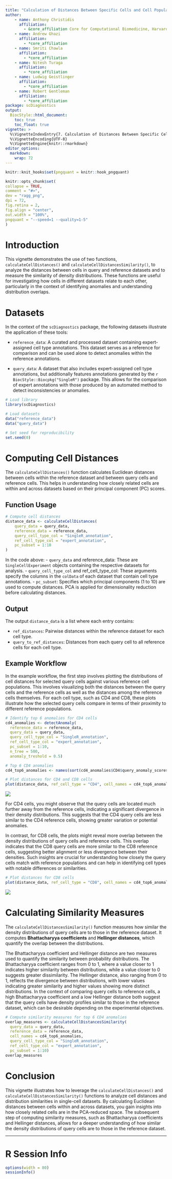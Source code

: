 ```yaml
---
title: "Calculation of Distances Between Specific Cells and Cell Populations"
author:
    - name: Anthony Christidis
      affiliation:
        - &core_affiliation Core for Computational Biomedicine, Harvard Medical School
    - name: Andrew Ghazi
      affiliation:
        - *core_affiliation
    - name: Smriti Chawla
      affiliation:
        - *core_affiliation
    - name: Nitesh Turaga
      affiliation:
        - *core_affiliation
    - name: Ludwig Geistlinger
      affiliation:
        - *core_affiliation
    - name: Robert Gentleman
      affiliation:
        - *core_affiliation
package: scDiagnostics
output: 
  BiocStyle::html_document:
    toc: true
    toc_float: true
vignette: >
  %\VignetteIndexEntry{7. Calculation of Distances Between Specific Cells and Cell Populations}
  %\VignetteEncoding{UTF-8}
  %\VignetteEngine{knitr::rmarkdown}
editor_options: 
  markdown: 
    wrap: 72
---
```


```r
knitr::knit_hooks$set(pngquant = knitr::hook_pngquant)

knitr::opts_chunk$set(
collapse = TRUE,
comment = "#>",
dev = "ragg_png",
dpi = 72,
fig.retina = 2,
fig.align = "center",
out.width = "100%",
pngquant = "--speed=1 --quality=1-5"
)
```

# Introduction 

This vignette demonstrates the use of two functions, `calculateCellDistances()` and `calculateCellDistancesSimilarity()`, to analyze the distances between cells in query and reference datasets and to measure the similarity of density distributions. These functions are useful for investigating how cells in different datasets relate to each other, particularly in the context of identifying anomalies and understanding distribution overlaps.


# Datasets

In the context of the `scDiagnostics` package, the following datasets illustrate the application of these tools:

- `reference_data`: A curated and processed dataset containing expert-assigned cell type annotations. This dataset serves as a reference for comparison and can be used alone to detect anomalies within the reference annotations.

- `query_data`: A dataset that also includes expert-assigned cell type annotations, but additionally features annotations generated by the `r BiocStyle::Biocpkg("SingleR")` package. This allows for the comparison of expert annotations with those produced by an automated method to detect inconsistencies or anomalies.

```r
# Load library
library(scDiagnostics)

# Load datasets
data("reference_data")
data("query_data")

# Set seed for reproducibility
set.seed(0)
```


# Computing Cell Distances
The `calculateCellDistances()` function calculates Euclidean distances between cells within the reference dataset and between query cells and reference cells. This helps in understanding how closely related cells are within and across datasets based on their principal component (PC) scores.


## Function Usage
```r
# Compute cell distances
distance_data <- calculateCellDistances(
    query_data = query_data,
    reference_data = reference_data,
    query_cell_type_col = "SingleR_annotation",
    ref_cell_type_col = "expert_annotation",
    pc_subset = 1:10
)
```

In the code above:
- `query_data` and reference_data: These are `SingleCellExperiment` objects containing the respective datasets for analysis.
- `query_cell_type_col` and ref_cell_type_col: These arguments specify the columns in the `colData` of each dataset that contain cell type annotations.
- `pc_subset`: Specifies which principal components (1 to 10) are used to compute distances. PCA is applied for dimensionality reduction before calculating distances.

## Output
The output `distance_data` is a list where each entry contains:

- `ref_distances`: Pairwise distances within the reference dataset for each cell type.
- `query_to_ref_distances`: Distances from each query cell to all reference cells for each cell type.


## Example Workflow

In the example workflow, the first step involves plotting the distributions of cell distances for selected query cells against various reference cell populations. This involves visualizing both the distances between the query cells and the reference cells as well as the distances among the reference cells themselves. For each cell type, such as CD4 and CD8, these plots illustrate how the selected query cells compare in terms of their proximity to different reference populations.

```r
# Identify top 6 anomalies for CD4 cells
cd4_anomalies <- detectAnomaly(
  reference_data = reference_data,
  query_data = query_data,
  query_cell_type_col = "SingleR_annotation",
  ref_cell_type_col = "expert_annotation",
  pc_subset = 1:10,
  n_tree = 500,
  anomaly_treshold = 0.5)

# Top 6 CD4 anomalies
cd4_top6_anomalies <- names(sort(cd4_anomalies$CD4$query_anomaly_scores, decreasing = TRUE)[1:6])

# Plot distances for CD4 and CD8 cells
plot(distance_data, ref_cell_type = "CD4", cell_names = cd4_top6_anomalies)
```
![](https://raw.githubusercontent.com/ccb-hms/scDiagnostics/main/inst/extdata/compressed/CellDistancesDiagnostics/calculateCellDistances1.png)

For CD4 cells, you might observe that the query cells are located much further away from the reference cells, indicating a significant divergence in their density distributions. This suggests that the CD4 query cells are less similar to the CD4 reference cells, showing greater variation or potential anomalies.


In contrast, for CD8 cells, the plots might reveal more overlap between the density distributions of query cells and reference cells. This overlap indicates that the CD8 query cells are more similar to the CD8 reference cells, suggesting better alignment or less divergence between their densities. Such insights are crucial for understanding how closely the query cells match with reference populations and can help in identifying cell types with notable differences or similarities.

```r
# Plot distances for CD8 cells
plot(distance_data, ref_cell_type = "CD8", cell_names = cd4_top6_anomalies)
```
![](https://raw.githubusercontent.com/ccb-hms/scDiagnostics/main/inst/extdata/compressed/CellDistancesDiagnostics/calculateCellDistances2.png)

# Calculating Similarity Measures

The `calculateCellDistancesSimilarity()` function measures how similar the density distributions of query cells are to those in the reference dataset. It computes **Bhattacharyya coefficients** and **Hellinger distances**, which quantify the overlap between the distributions.

The Bhattacharyya coefficient and Hellinger distance are two measures used to quantify the similarity between probability distributions. The Bhattacharyya coefficient ranges from 0 to 1, where a value closer to 1 indicates higher similarity between distributions, while a value closer to 0 suggests greater dissimilarity. The Hellinger distance, also ranging from 0 to 1, reflects the divergence between distributions, with lower values indicating greater similarity and higher values showing more distinct distributions. In the context of comparing query cells to reference cells, a high Bhattacharyya coefficient and a low Hellinger distance both suggest that the query cells have density profiles similar to those in the reference dataset, which can be desirable depending on the experimental objectives.

```r
# Compute similarity measures for top 6 CD4 anomalies
overlap_measures <- calculateCellDistancesSimilarity(
  query_data = query_data,
  reference_data = reference_data,
  cell_names = cd4_top6_anomalies,
  query_cell_type_col = "SingleR_annotation",
  ref_cell_type_col = "expert_annotation",
  pc_subset = 1:10)
overlap_measures
```


# Conclusion 

This vignette illustrates how to leverage the `calculateCellDistances()` and `calculateCellDistancesSimilarity()` functions to analyze cell distances and distribution similarities in single-cell datasets. By calculating Euclidean distances between cells within and across datasets, you gain insights into how closely related cells are in the PCA-reduced space. The subsequent step of computing similarity measures, such as Bhattacharyya coefficients and Hellinger distances, allows for a deeper understanding of how similar the density distributions of query cells are to those in the reference dataset.


------------------------------------------------------------------------

# R Session Info

```r
options(width = 80) 
sessionInfo()
```
